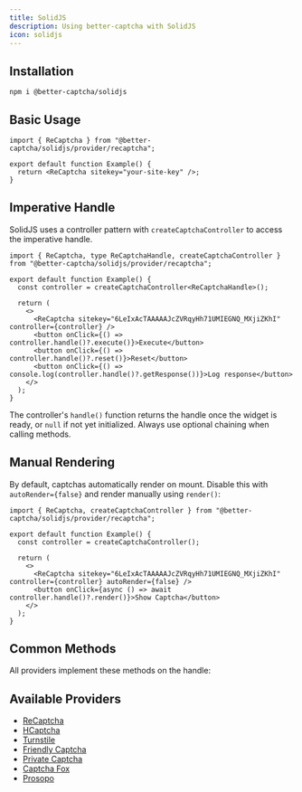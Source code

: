 ```yaml
---
title: SolidJS
description: Using better-captcha with SolidJS
icon: solidjs
---
```


## Installation

```npm
npm i @better-captcha/solidjs
```

## Basic Usage

```tsx
import { ReCaptcha } from "@better-captcha/solidjs/provider/recaptcha";

export default function Example() {
  return <ReCaptcha sitekey="your-site-key" />;
}
```

## Imperative Handle

SolidJS uses a controller pattern with `createCaptchaController` to access the imperative handle.

```tsx
import { ReCaptcha, type ReCaptchaHandle, createCaptchaController } from "@better-captcha/solidjs/provider/recaptcha";

export default function Example() {
  const controller = createCaptchaController<ReCaptchaHandle>();

  return (
    <>
      <ReCaptcha sitekey="6LeIxAcTAAAAAJcZVRqyHh71UMIEGNQ_MXjiZKhI" controller={controller} />
      <button onClick={() => controller.handle()?.execute()}>Execute</button>
      <button onClick={() => controller.handle()?.reset()}>Reset</button>
      <button onClick={() => console.log(controller.handle()?.getResponse())}>Log response</button>
    </>
  );
}
```

The controller's `handle()` function returns the handle once the widget is ready, or `null` if not yet initialized. Always use optional chaining when calling methods.

## Manual Rendering

By default, captchas automatically render on mount. Disable this with `autoRender={false}` and render manually using `render()`:

```tsx
import { ReCaptcha, createCaptchaController } from "@better-captcha/solidjs/provider/recaptcha";

export default function Example() {
  const controller = createCaptchaController();

  return (
    <>
      <ReCaptcha sitekey="6LeIxAcTAAAAAJcZVRqyHh71UMIEGNQ_MXjiZKhI" controller={controller} autoRender={false} />
      <button onClick={async () => await controller.handle()?.render()}>Show Captcha</button>
    </>
  );
}
```

## Common Methods

All providers implement these methods on the handle:

<AutoTypeTable path="../../packages/core/src/provider.ts" name="CaptchaHandle" />

## Available Providers

- [ReCaptcha](/docs/provider/recaptcha)
- [HCaptcha](/docs/provider/hcaptcha)
- [Turnstile](/docs/provider/turnstile)
- [Friendly Captcha](/docs/provider/friendly-captcha)
- [Private Captcha](/docs/provider/private-captcha)
- [Captcha Fox](/docs/provider/captcha-fox)
- [Prosopo](/docs/provider/prosopo)

